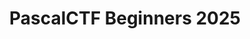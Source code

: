 ---
title: PascalCTF Beginners 2025
startDate: 2025-03-20 00:00
endDate: 2025-03-20 05:00
result: 7th
tags: []
members:
    - chizuchizu
    - naotiki
    - nxvzbgbfben
    - tsune
pubDate: 2025-04-25
ctfTimeUrl: https://ctftime.org/event/2664/
---